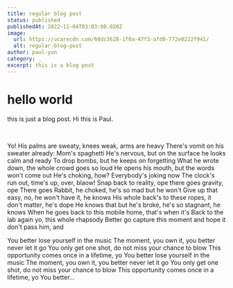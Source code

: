 ```yaml
---
title: regular blog post
status: published
publishedAt: 2022-11-04T03:03:00.020Z
image:
  url: https://ucarecdn.com/60dc3628-1f0a-47f3-afd0-772e0222f941/
  alt: regular-blog-post
author: paul-yun
category: _
excerpt: this is a blog post
---
```

# hello world

this is just a blog post.
Hi this is Paul.

<br />

Yo! His palms are sweaty, knees weak, arms are heavy
There's vomit on his sweater already: Mom's spaghetti
He's nervous, but on the surface he looks calm and ready
To drop bombs, but he keeps on forgetting
What he wrote down, the whole crowd goes so loud
He opens his mouth, but the words won't come out
He's choking, how? Everybody's joking now
The clock's run out, time's up, over, blaow!
Snap back to reality, ope there goes gravity, ope
There goes Rabbit, he choked, he's so mad but he won't
Give up that easy, no, he won't have it, he knows
His whole back's to these ropes, it don't matter, he's dope
He knows that but he's broke, he's so stagnant, he knows
When he goes back to this mobile home, that's when it's
Back to the lab again yo, this whole rhapsody
Better go capture this moment and hope it don't pass him, and

You better lose yourself in the music
The moment, you own it, you better never let it go
You only get one shot, do not miss your chance to blow
This opportunity comes once in a lifetime, yo
You better lose yourself in the music
The moment, you own it, you better never let it go
You only get one shot, do not miss your chance to blow
This opportunity comes once in a lifetime, yo
You better…
